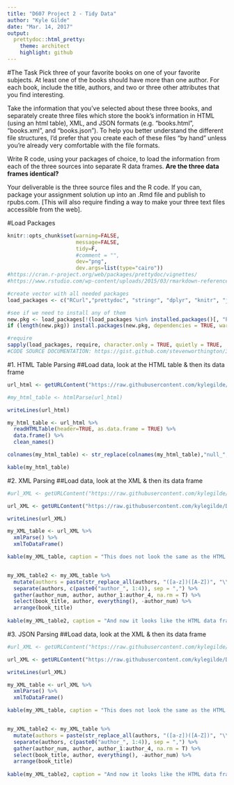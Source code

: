 ```yaml
---
title: "D607 Project 2 - Tidy Data"
author: "Kyle Gilde"
date: "Mar. 14, 2017"
output: 
  prettydoc::html_pretty:
    theme: architect
    highlight: github
---
```


#The Task
Pick three of your favorite books on one of your favorite subjects. At least one of the books should have more than one author. For each book, include the title, authors, and two or three other attributes that you find interesting.

Take the information that you've selected about these three books, and separately create three files which store the book's information in HTML (using an html table), XML, and JSON formats (e.g. "books.html", "books.xml", and "books.json"). To help you better understand the different file structures, I'd prefer that you create each of these files "by hand" unless you're already very comfortable with the file formats.

Write R code, using your packages of choice, to load the information from each of the three sources into separate R data frames. **Are the three data frames identical?**

Your deliverable is the three source files and the R code. If you can, package your assignment solution up into an .Rmd file and publish to rpubs.com. [This will also require finding a way to make your three text files accessible from the web].

#Load Packages
```r
knitr::opts_chunk$set(warning=FALSE, 
                      message=FALSE,
                      tidy=F,
                      #comment = "",
                      dev="png", 
                      dev.args=list(type="cairo"))
#https://cran.r-project.org/web/packages/prettydoc/vignettes/
#https://www.rstudio.com/wp-content/uploads/2015/03/rmarkdown-reference.pdf

#create vector with all needed packages
load_packages <- c("RCurl","prettydoc", "stringr", "dplyr", "knitr", "janitor", "XML", "tidyr")

#see if we need to install any of them
new.pkg <- load_packages[!(load_packages %in% installed.packages()[, "Package"])]
if (length(new.pkg)) install.packages(new.pkg, dependencies = TRUE, warn.conflicts = FALSE)

#require
sapply(load_packages, require, character.only = TRUE, quietly = TRUE,  warn.conflicts = FALSE)
#CODE SOURCE DOCUMENTATION: https://gist.github.com/stevenworthington/3178163
```

#1. HTML Table Parsing
##Load data, look at the HTML table & then its data frame
```r
url_html <- getURLContent("https://raw.githubusercontent.com/kylegilde/D607-Data-Acquistion/master/data-sets/books/books.html")

#my_html_table <- htmlParse(url_html)

writeLines(url_html)

my_html_table <- url_html %>% 
  readHTMLTable(header=TRUE, as.data.frame = TRUE) %>% 
  data.frame() %>% 
  clean_names() 

colnames(my_html_table) <- str_replace(colnames(my_html_table),"null_", "")

kable(my_html_table)
```

#2. XML Parsing 
##Load data, look at the XML & then its data frame
```r

#url_XML <- getURLContent("https://raw.githubusercontent.com/kylegilde/D607-Data-Acquistion/master/data-sets/books/books2.xml")

url_XML <- getURLContent("https://raw.githubusercontent.com/kylegilde/D607-Data-Acquistion/master/data-sets/books/books2.xml")

writeLines(url_XML)

my_XML_table <- url_XML %>% 
  xmlParse() %>% 
  xmlToDataFrame()

kable(my_XML_table, caption = "This does not look the same as the HTML data frame. For the book with more than one author, the function concatenated all of them into a single cell. Let's do a little bit of surgery to get the same result.")


my_XML_table2 <- my_XML_table %>% 
  mutate(authors = paste(str_replace_all(authors, "([a-z])([A-Z])", "\\1,\\2"))) %>% 
  separate(authors, c(paste0("author_", 1:4)), sep = ",") %>% 
  gather(author_num, author, author_1:author_4, na.rm = T) %>% 
  select(book_title, author, everything(), -author_num) %>% 
  arrange(book_title) 
  
kable(my_XML_table2, caption = "And now it looks like the HTML data frame")

```

#3. JSON Parsing 
##Load data, look at the XML & then its data frame
```r

#url_XML <- getURLContent("https://raw.githubusercontent.com/kylegilde/D607-Data-Acquistion/master/data-sets/books/books2.xml")

url_XML <- getURLContent("https://raw.githubusercontent.com/kylegilde/D607-Data-Acquistion/master/data-sets/books/books2.xml")

writeLines(url_XML)

my_XML_table <- url_XML %>% 
  xmlParse() %>% 
  xmlToDataFrame()

kable(my_XML_table, caption = "This does not look the same as the HTML data frame. For the book with more than one author, the function concatenated all of them into a single cell. Let's do a little bit of surgery to get the same result.")


my_XML_table2 <- my_XML_table %>% 
  mutate(authors = paste(str_replace_all(authors, "([a-z])([A-Z])", "\\1,\\2"))) %>% 
  separate(authors, c(paste0("author_", 1:4)), sep = ",") %>% 
  gather(author_num, author, author_1:author_4, na.rm = T) %>% 
  select(book_title, author, everything(), -author_num) %>% 
  arrange(book_title) 
  
kable(my_XML_table2, caption = "And now it looks like the HTML data frame")

```

